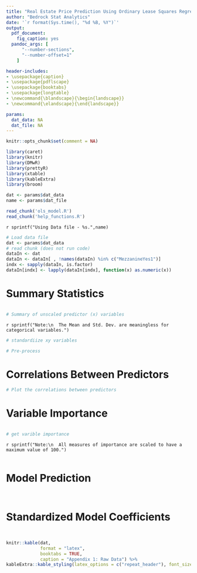 ```yaml
---
title: "Real Estate Price Prediction Using Ordinary Lease Squares Regression (n > p)"
author: "Bedrock Stat Analytics"
date: '`r format(Sys.time(), "%d %B, %Y")`'
output: 
  pdf_document:
    fig_caption: yes
  pandoc_args: [
      "--number-sections",
      "--number-offset=1"
    ]

header-includes:
- \usepackage{caption}
- \usepackage{pdflscape}
- \usepackage{booktabs}
- \usepackage{longtable}
- \newcommand{\blandscape}{\begin{landscape}}
- \newcommand{\elandscape}{\end{landscape}}

params:
  dat_data: NA
  dat_file: NA
---
```


```r
knitr::opts_chunk$set(comment = NA)
```


```r
library(caret)
library(knitr)
library(DMwR)
library(prettyR)
library(xtable)
library(kableExtra)
library(broom)
```

```r
dat <- params$dat_data
name <- params$dat_file
``` 

```r
read_chunk('ols_model.R')
read_chunk('help_functions.R')
```
`r sprintf("Using Data file - %s.",name) `

```r
# Load data file
dat <- params$dat_data
# read chunk (does not run code)
dataIn <- dat
dataIn <- dataIn[ , !names(dataIn) %in% c("MezzanineYes1")]
indx <- sapply(dataIn, is.factor)
dataIn[indx] <- lapply(dataIn[indx], function(x) as.numeric(x))
```


# Summary Statistics
```r
```
```r
# Summary of unscaled predictor (x) variables 
```

`r sprintf("Note:\n 
The Mean and Std. Dev. are meaningless for categorical variables.") `

```r
# standardiize xy variables
```

```r
# Pre-process
```

# Correlations Between Predictors
```r
# Plot the correlations between predictors
```

# Variable Importance
```r
```
```r
# get varible importance
```

`r sprintf("Note:\n 
All measures of importance are scaled to have a maximum value of 100.")`

```r
```

\newpage
# Model Prediction
```r
```
```r
```


\newpage
# Standardized Model Coefficients
```r
```
```r
```

\captionsetup[table]{labelformat=empty}

\blandscape 
```r
knitr::kable(dat, 
             format = "latex",
             booktabs = TRUE,
             caption = "Appendix 1: Raw Data") %>%
kableExtra::kable_styling(latex_options = c("repeat_header"), font_size = 7) 
``` 
\elandscape 
